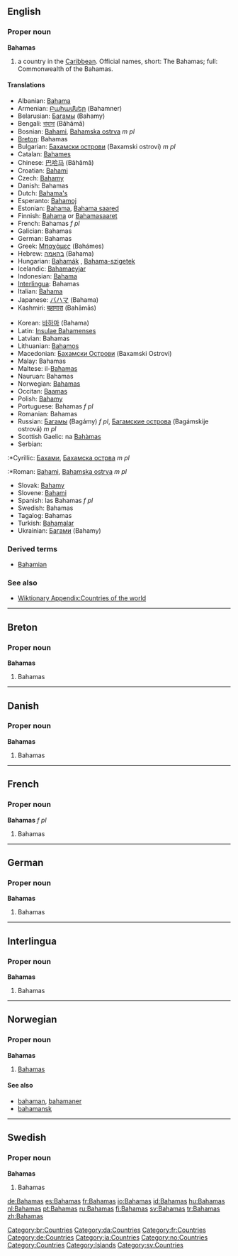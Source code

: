 ==English==
{{wikipedia}}

===Proper noun===
'''Bahamas'''

# a country in the [[Caribbean]]. Official names, short: The Bahamas; full: Commonwealth of the Bahamas.

====Translations====
{{top}}
*Albanian: [[Bahama]]
*Armenian: [[Բահամներ]] (Bahamner)
*Belarusian: [[Багамы]] (Bahamy) {{p}}
*Bengali: [[বাহামা]] (Bāhāmā)
*Bosnian: [[Bahami]], [[Bahamska ostrva]] ''m pl''
*[[Breton]]: Bahamas
*Bulgarian: [[Бахамски острови]] (Baxamski ostrovi) ''m pl''
*Catalan: [[Bahames]] {{p}}
*Chinese: [[巴哈马]] (Bāhāmǎ)
*Croatian: [[Bahami]] {{p}}
*Czech: [[Bahamy]] {{p}}
*Danish: Bahamas
*Dutch: [[Bahama's]] {{p}}
*Esperanto: [[Bahamoj]] {{p}}
*Estonian: [[Bahama]], [[Bahama saared]]
*Finnish: [[Bahama]] or [[Bahamasaaret]] {{p}}
*French: Bahamas ''f pl''
*Galician: Bahamas {{f}} {{p}}
*German: Bahamas {{p}}
*Greek: [[Μπαχάμες]] (Bahámes)
*Hebrew: [[בהאמה]] (Bahama) {{f}}
*Hungarian: [[Bahamák]] {{p}}, [[Bahama-szigetek]] {{p}}
*Icelandic: [[Bahamaeyjar]]
*Indonesian: [[Bahama]]
*[[Interlingua]]: Bahamas
*Italian: [[Bahama]] {{f}}
*Japanese: [[バハマ]] (Bahama)
*Kashmiri: [[बहामास]] (Bahāmās)
{{mid}}
*Korean: [[바하마]] (Bahama)
*Latin: [[Insulae Bahamenses]] {{f}} {{p}}
*Latvian: Bahamas
*Lithuanian: [[Bahamos]]
*Macedonian: [[Бахамски Острови]] (Baxamski Ostrovi)
*Malay: Bahamas
*Maltese: il-[[Baħamas]]
*Nauruan: Bahamas
*Norwegian: [[#Norwegian|Bahamas]]
*Occitan: [[Baamas]] {{f}} {{p}}
*Polish: [[Bahamy]] {{p}}
*Portuguese: Bahamas ''f pl''
*Romanian: Bahamas
*Russian: [[Багамы]] (Bagámy) ''f pl'', [[Багамские острова]] (Bagámskije ostrová) ''m pl''
*Scottish Gaelic: na [[Bahàmas]]
*Serbian:
:*Cyrillic: [[Бахами]], [[Бахамска острва]] ''m pl''
:*Roman: [[Bahami]], [[Bahamska ostrva]] ''m pl''
*Slovak: [[Bahamy]]
*Slovene: [[Bahami]]
*Spanish: las Bahamas ''f pl''
*Swedish: Bahamas
*Tagalog: Bahamas
*Turkish: [[Bahamalar]] {{p}}
*Ukrainian: [[Багами]] (Bahamy) {{p}}
{{bottom}}

===Derived terms===
*[[Bahamian]]

===See also===
*[[Wiktionary Appendix:Countries of the world]]

----

==Breton==

===Proper noun===
'''Bahamas'''

# Bahamas

[[Category:br:Countries]]

----

==Danish==

===Proper noun===
'''Bahamas'''

# Bahamas

[[Category:da:Countries]]

----

==French==

===Proper noun===
'''Bahamas''' ''f pl''

# Bahamas

[[Category:fr:Countries]]

----

==German==

===Proper noun===
'''Bahamas''' {{p}}

# Bahamas

[[Category:de:Countries]]

----

==Interlingua==

===Proper noun===
'''Bahamas'''

# Bahamas

[[Category:ia:Countries]]

----

==Norwegian==

===Proper noun===
'''Bahamas'''

# [[#English|Bahamas]]

====See also====
*[[bahaman]], [[bahamaner]]
*[[bahamansk]]

[[Category:no:Countries]]

----

==Swedish==

===Proper noun===
'''Bahamas'''

# Bahamas

[[Category:Countries]]
[[Category:Islands]]
[[Category:sv:Countries]]

[[de:Bahamas]]
[[es:Bahamas]]
[[fr:Bahamas]]
[[io:Bahamas]]
[[id:Bahamas]]
[[hu:Bahamas]]
[[nl:Bahamas]]
[[pt:Bahamas]]
[[ru:Bahamas]]
[[fi:Bahamas]]
[[sv:Bahamas]]
[[tr:Bahamas]]
[[zh:Bahamas]]